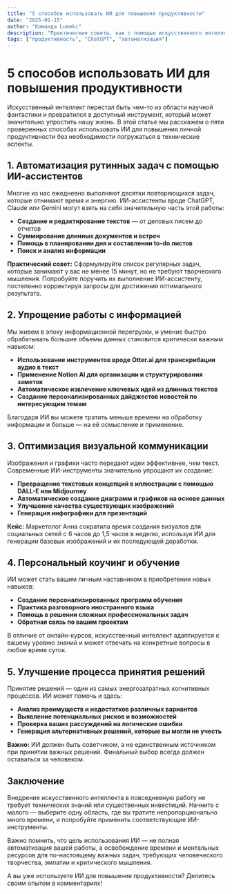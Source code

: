 ---
title: "5 способов использовать ИИ для повышения продуктивности"
date: "2025-01-15"
author: "Команда Lumeki"
description: "Практические советы, как с помощью искусственного интеллекта оптимизировать свою работу и освободить время для важных задач"
tags: ["продуктивность", "ChatGPT", "автоматизация"]
---

# 5 способов использовать ИИ для повышения продуктивности

Искусственный интеллект перестал быть чем-то из области научной фантастики и превратился в доступный инструмент, который может значительно упростить нашу жизнь. В этой статье мы расскажем о пяти проверенных способах использовать ИИ для повышения личной продуктивности без необходимости погружаться в технические аспекты.

## 1. Автоматизация рутинных задач с помощью ИИ-ассистентов

Многие из нас ежедневно выполняют десятки повторяющихся задач, которые отнимают время и энергию. ИИ-ассистенты вроде ChatGPT, Claude или Gemini могут взять на себя значительную часть этой работы:

- **Создание и редактирование текстов** — от деловых писем до отчетов
- **Суммирование длинных документов и встреч**
- **Помощь в планировании дня и составлении to-do листов**
- **Поиск и анализ информации**

**Практический совет:** Сформулируйте список регулярных задач, которые занимают у вас не менее 15 минут, но не требуют творческого мышления. Попробуйте поручить их выполнение ИИ-ассистенту, постепенно корректируя запросы для достижения оптимального результата.

## 2. Упрощение работы с информацией

Мы живем в эпоху информационной перегрузки, и умение быстро обрабатывать большие объемы данных становится критически важным навыком:

- **Использование инструментов вроде Otter.ai для транскрибации аудио в текст**
- **Применение Notion AI для организации и структурирования заметок**
- **Автоматическое извлечение ключевых идей из длинных текстов**
- **Создание персонализированных дайджестов новостей по интересующим темам**

Благодаря ИИ вы можете тратить меньше времени на обработку информации и больше — на её осмысление и применение.

## 3. Оптимизация визуальной коммуникации

Изображения и графики часто передают идеи эффективнее, чем текст. Современные ИИ-инструменты значительно упрощают их создание:

- **Превращение текстовых концепций в иллюстрации с помощью DALL-E или Midjourney**
- **Автоматическое создание диаграмм и графиков на основе данных**
- **Улучшение качества существующих изображений**
- **Генерация инфографики для презентаций**

**Кейс:** Маркетолог Анна сократила время создания визуалов для социальных сетей с 6 часов до 1,5 часов в неделю, используя ИИ для генерации базовых изображений и их последующей доработки.

## 4. Персональный коучинг и обучение

ИИ может стать вашим личным наставником в приобретении новых навыков:

- **Создание персонализированных программ обучения**
- **Практика разговорного иностранного языка**
- **Помощь в решении сложных профессиональных задач**
- **Обратная связь по вашим проектам**

В отличие от онлайн-курсов, искусственный интеллект адаптируется к вашему уровню знаний и может отвечать на конкретные вопросы в любое время суток.

## 5. Улучшение процесса принятия решений

Принятие решений — один из самых энергозатратных когнитивных процессов. ИИ может помочь и здесь:

- **Анализ преимуществ и недостатков различных вариантов**
- **Выявление потенциальных рисков и возможностей**
- **Проверка ваших рассуждений на логические ошибки**
- **Генерация альтернативных решений, которые вы могли не учесть**

**Важно:** ИИ должен быть советчиком, а не единственным источником при принятии важных решений. Финальный выбор всегда должен оставаться за человеком.

## Заключение

Внедрение искусственного интеллекта в повседневную работу не требует технических знаний или существенных инвестиций. Начните с малого — выберите одну область, где вы тратите непропорционально много времени, и попробуйте применить соответствующие ИИ-инструменты.

Важно помнить, что цель использования ИИ — не полная автоматизация вашей работы, а освобождение времени и ментальных ресурсов для по-настоящему важных задач, требующих человеческого творчества, эмпатии и критического мышления.

А вы уже используете ИИ для повышения продуктивности? Делитесь своим опытом в комментариях!
